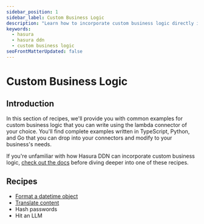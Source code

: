 ```yaml
---
sidebar_position: 1
sidebar_label: Custom Business Logic
description: "Learn how to incorporate custom business logic directly into your supergraph using common examples."
keywords:
  - hasura
  - hasura ddn
  - custom business logic
seoFrontMatterUpdated: false
---
```


# Custom Business Logic

## Introduction

In this section of recipes, we'll provide you with common examples for custom business logic that you can write using
the lambda connector of your choice. You'll find complete examples written in TypeScript, Python, and Go that you can
drop into your connectors and modify to your business's needs.

If you're unfamiliar with how Hasura DDN can incorporate custom business logic,
[check out the docs](/business-logic/overview.mdx) before diving deeper into one of these recipes.

## Recipes

- [Format a datetime object](/recipes/business-logic/1-format-datetime-objects.mdx)
- [Translate content](/recipes/business-logic/2-translate-content.mdx)
- Hash passwords
- Hit an LLM
